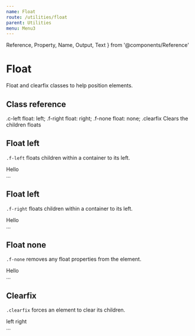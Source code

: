 ```yaml
---
name: Float
route: /utilities/float
parent: Utilities
menu: Menu3
---
```


  Reference,
  Property,
  Name,
  Output,
  Text
} from '@components/Reference'



# Float

Float and clearfix classes to help position elements.


## Class reference
<Reference>
    <Property>
        <Name>.c-left</Name>
        <Output>float: left;</Output>
    </Property>
    <Property>
        <Name>.f-right</Name>
        <Output>float: right;</Output>
    </Property>
    <Property>
        <Name>.f-none</Name>
        <Output>float: none;</Output>
    </Property>
    <Property>
        <Name>.clearfix</Name>
        <Text>Clears the children floats</Text>
    </Property>
</Reference>



## Float left

`.f-left` floats children within a container to its left.

<Sandbox>
  <Sandbox.Preview>
    <div className="d-inline-block h-11 bg-secondary-100 w-100p clearfix ta-center">
      <span className="f-left">Hello</span>
    </div>
  </Sandbox.Preview>
  <Sandbox.Code>
    <div className="f-left">...</div>
  </Sandbox.Code>
</Sandbox>


## Float left

`.f-right` floats children within a container to its left.

<Sandbox>
  <Sandbox.Preview>
    <div className="d-inline-block h-11 bg-secondary-100 w-100p clearfix ta-center">
      <span className="f-right">Hello</span>
    </div>
  </Sandbox.Preview>
  <Sandbox.Code>
    <div className="f-right">...</div>
  </Sandbox.Code>
</Sandbox>



## Float none

`.f-none` removes any float properties from the element.

<Sandbox>
  <Sandbox.Preview>
    <div className="d-inline-block h-11 bg-secondary-100 w-100p clearfix ta-center">
      <span className="f-none">Hello</span>
    </div>
  </Sandbox.Preview>
  <Sandbox.Code>
    <div className="f-right">...</div>
  </Sandbox.Code>
</Sandbox>



## Clearfix

`.clearfix` forces an element to clear its children.

<Sandbox>
  <Sandbox.Preview>
    <div className="d-inline-block bg-secondary-100 w-100p">
      <span className="f-left">left</span>
      <span className="f-right">right</span>
    </div>
  </Sandbox.Preview>
  <Sandbox.Code>
    <div className="clearfix">...</div>
  </Sandbox.Code>
</Sandbox>
